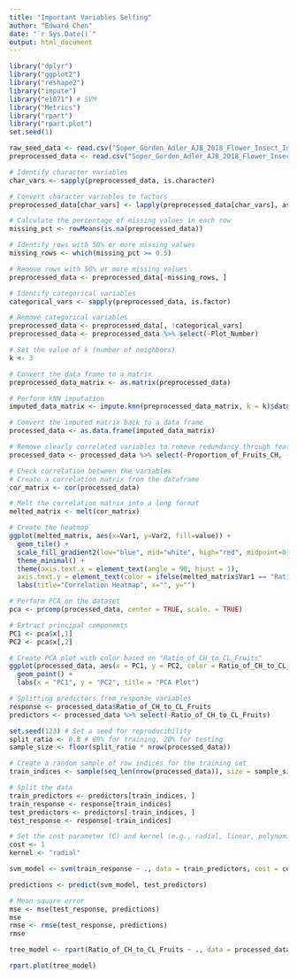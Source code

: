 ```yaml
---
title: "Important Variables Selfing"
author: "Edward Chen"
date: "`r Sys.Date()`"
output: html_document
---
```


```r
library("dplyr")
library("ggplot2")
library("reshape2")
library("impute")
library("e1071") # SVM
library("Metrics")
library("rpart")
library("rpart.plot")
set.seed(1)
```

```r
raw_seed_data <- read.csv("Soper_Gorden_Adler_AJB_2018_Flower_Insect_Interactions_Raw_Seed_Data.csv")
preprocessed_data <- read.csv("Soper_Gorden_Adler_AJB_2018_Flower_Insect_Interactions_Processed_Data.csv")
```

```r
# Identify character variables
char_vars <- sapply(preprocessed_data, is.character)

# Convert character variables to factors
preprocessed_data[char_vars] <- lapply(preprocessed_data[char_vars], as.factor)

# Calculate the percentage of missing values in each row
missing_pct <- rowMeans(is.na(preprocessed_data))

# Identify rows with 50% or more missing values
missing_rows <- which(missing_pct >= 0.5)

# Remove rows with 50% or more missing values
preprocessed_data <- preprocessed_data[-missing_rows, ]

# Identify categorical variables
categorical_vars <- sapply(preprocessed_data, is.factor)

# Remove categorical variables
preprocessed_data <- preprocessed_data[, !categorical_vars]
preprocessed_data <- preprocessed_data %>% select(-Plot_Number)

# Set the value of k (number of neighbors)
k <- 3

# Convert the data frame to a matrix
preprocessed_data_matrix <- as.matrix(preprocessed_data)

# Perform kNN imputation
imputed_data_matrix <- impute.knn(preprocessed_data_matrix, k = k)$data

# Convert the imputed matrix back to a data frame
processed_data <- as.data.frame(imputed_data_matrix)
```

```r
# Remove clearly correlated variables to remove redundancy through feature selection
processed_data <- processed_data %>% select(-Proportion_of_Fruits_CH, -Mature_CH_Fruits_Per_Day, -Mature_CL_Fruits_Per_Day, -Average_CH_Fruits_Per_Day, -Average_CL_Fruits_Per_Day)
```

```r
# Check correlation between the variables
# Create a correlation matrix from the dataframe
cor_matrix <- cor(processed_data)

# Melt the correlation matrix into a long format
melted_matrix <- melt(cor_matrix)

# Create the heatmap
ggplot(melted_matrix, aes(x=Var1, y=Var2, fill=value)) +
  geom_tile() +
  scale_fill_gradient2(low="blue", mid="white", high="red", midpoint=0) +
  theme_minimal() +
  theme(axis.text.x = element_text(angle = 90, hjust = 1),
  axis.text.y = element_text(color = ifelse(melted_matrix$Var1 == "Ratio_of_CH_to_CL_Fruits", "red", "black"))) +
  labs(title="Correlation Heatmap", x="", y="")
```

```r
# Perform PCA on the dataset
pca <- prcomp(processed_data, center = TRUE, scale. = TRUE)

# Extract principal components
PC1 <- pca$x[,1]
PC2 <- pca$x[,2]

# Create PCA plot with color based on "Ratio_of_CH_to_CL_Fruits"
ggplot(processed_data, aes(x = PC1, y = PC2, color = Ratio_of_CH_to_CL_Fruits)) + 
  geom_point() +
  labs(x = "PC1", y = "PC2", title = "PCA Plot")
```

```r
# Splitting predictors from response variables
response <- processed_data$Ratio_of_CH_to_CL_Fruits
predictors <- processed_data %>% select(-Ratio_of_CH_to_CL_Fruits)
```

```r
set.seed(123) # Set a seed for reproducibility
split_ratio <- 0.8 # 80% for training, 20% for testing
sample_size <- floor(split_ratio * nrow(processed_data))

# Create a random sample of row indices for the training set
train_indices <- sample(seq_len(nrow(processed_data)), size = sample_size)

# Split the data
train_predictors <- predictors[train_indices, ]
train_response <- response[train_indices]
test_predictors <- predictors[-train_indices, ]
test_response <- response[-train_indices]
```

```r
# Set the cost parameter (C) and kernel (e.g., radial, linear, polynomial, or sigmoid)
cost <- 1
kernel <- "radial"

svm_model <- svm(train_response ~ ., data = train_predictors, cost = cost, kernel = kernel)
```

```r
predictions <- predict(svm_model, test_predictors)
```

```r
# Mean square error
mse <- mse(test_response, predictions)
mse
rmse <- rmse(test_response, predictions)
rmse
```

```r
tree_model <- rpart(Ratio_of_CH_to_CL_Fruits ~ ., data = processed_data, cp = 0.01)

rpart.plot(tree_model)
```